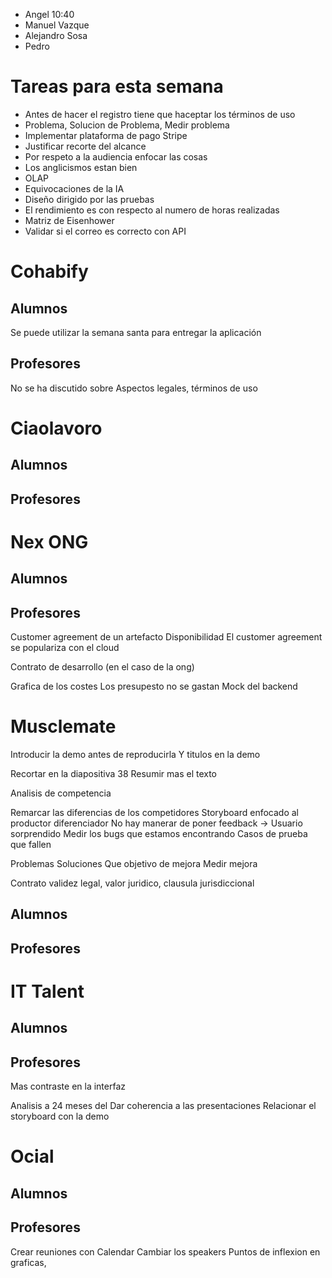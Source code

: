 - Angel 10:40
- Manuel Vazque
- Alejandro Sosa
- Pedro

# Tareas para esta semana

- Antes de hacer el registro tiene que haceptar los términos de uso
- Problema, Solucion de Problema, Medir problema
- Implementar plataforma de pago Stripe
- Justificar recorte del alcance
- Por respeto a la audiencia enfocar las cosas
- Los anglicismos estan bien
- OLAP
- Equivocaciones de la IA
- Diseño dirigido por las pruebas
- El rendimiento es con respecto al numero de horas realizadas
- Matriz de Eisenhower
- Validar si el correo es correcto con API

# Cohabify

## Alumnos

Se puede utilizar la semana santa para entregar la aplicación

## Profesores

No se ha discutido sobre Aspectos legales, términos de uso

# Ciaolavoro

## Alumnos

## Profesores

# Nex ONG

## Alumnos

## Profesores

Customer agreement de un artefacto
Disponibilidad
El customer agreement se populariza con el cloud

Contrato de desarrollo (en el caso de la ong)

Grafica de los costes
Los presupesto no se gastan
Mock del backend

# Musclemate

Introducir la demo antes de reproducirla
Y titulos en la demo

Recortar en la diapositiva 38
Resumir mas el texto

Analisis de competencia

Remarcar las diferencias de los competidores
Storyboard enfocado al productor diferenciador
No hay manerar de poner feedback -> Usuario sorprendido
Medir los bugs que estamos encontrando
Casos de prueba que fallen

Problemas
Soluciones
Que objetivo de mejora
Medir mejora

Contrato validez legal, valor juridico, clausula jurisdiccional

## Alumnos

## Profesores

# IT Talent

## Alumnos

## Profesores

Mas contraste en la interfaz

Analisis a 24 meses del
Dar coherencia a las presentaciones
Relacionar el storyboard con la demo

# Ocial

## Alumnos

## Profesores

Crear reuniones con Calendar
Cambiar los speakers
Puntos de inflexion en graficas,
